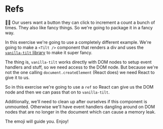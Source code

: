 # Refs

👨‍💼 Our users want a button they can click to increment a count a bunch of times.
They also like fancy things. So we're going to package it in a fancy way.

In this exercise we're going to use a completely different example. We're going
to make a `<Tilt />` component that renders a div and uses the
[`vanilla-tilt` library](https://micku7zu.github.io/vanilla-tilt.js/) to make it
super fancy.

The thing is, `vanilla-tilt` works directly with DOM nodes to setup event
handlers and stuff, so we need access to the DOM node. But because we're not the
one calling `document.createElement` (React does) we need React to give it to
us.

So in this exercise we're going to use a `ref` so React can give us the DOM node
and then we can pass that on to `vanilla-tilt`.

Additionally, we'll need to clean up after ourselves if this component is
unmounted. Otherwise we'll have event handlers dangling around on DOM nodes that
are no longer in the document which can cause a memory leak.

The emoji will guide you. Enjoy!
